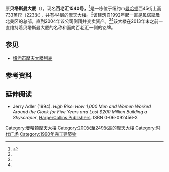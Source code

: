 {{Infobox building
|name               = 贝塔斯曼大厦<br>Bertelsmann Building
|image              = Bertlesman-tower.jpg
|image_size         = 250px
|caption            = 
|location           = {{USA}}[[纽约市|纽约市]][[時報廣場|时代广场]]<ref name="Emp">{{Cite web |title=Bertelsmann Building |url=http://www.emporis.com/en/wm/bu/?id=bertelsmannbuilding-newyorkcity-ny-usa |publisher=Emporis.com |accessdate=2008-01-10 |archive-date=2007-09-29 |archive-url=https://web.archive.org/web/20070929155716/http://www.emporis.com/en/wm/bu/?id=bertelsmannbuilding-newyorkcity-ny-usa |dead-url=no }}</ref>
|start_date         = 1989年<ref name="SSP">{{Cite web |title=Bertelsmann Building |url=http://skyscraperpage.com/cities/?buildingID=1033 |publisher=SkyscraperPage.com |accessdate=2008-01-10 |archive-date=2015-10-04 |archive-url=https://web.archive.org/web/20151004203932/http://skyscraperpage.com/cities/?buildingID=1033 |dead-url=no }}</ref>
|latd               = 40.758135
|longd              = -73.984853
|iso_region         = US-NY
|coordinates_format = dms
|coordinates_display= title
|completion_date    = 1990年 <ref name="Emp"/><ref name="SSP"/>
|opening            = 1990年
|building_type      = 写字楼<ref name="SSP"/>
|antenna_spire      = {{convert|733|ft|m|abbr=on}}<ref name="Emp"/><ref name="SSP"/>
|roof               = {{convert|616|ft|m|abbr=on}}<ref name="SSP"/>
|top_floor          = 
|floor_count        = 44<ref name="Emp"/>
|elevator_count     = 
|cost               = 
|floor_area         = {{convert|1,100,000|sqft|m2|abbr=on}}<ref name="SSP"/>
|architect          = [[SOM建筑设计事务所|SOM建筑设计事务所]] <ref name="Emp"/>
|structural_engineer= 
|main_contractor    = 
|developer          = [[Eichner_Properties|Eichner Properties]] <ref name="SSP"/>
|owner              = [[CBRE_Group|CBRE]] <ref name="Emp"/>
|management         = 
}}

原'''贝塔斯曼大厦'''（{{lang-en|Bertelsmann Building}}），现名'''百老汇1540号'''，<ref>{{cite news | last = Dunlap | first = David W. | title = Debacle on Times Square | work = New York Times | date = 1993-04-25 | url = http://www.nytimes.com/1993/04/25/books/debacle-on-times-square.html | accessdate = 2008-01-10 | archive-date = 2013-12-25 | archive-url = https://web.archive.org/web/20131225031343/http://www.nytimes.com/1993/04/25/books/debacle-on-times-square.html | dead-url = no }}</ref>是一栋位于纽约市[[曼哈顿|曼哈顿]]西45街上高733英尺（223米），共有44层的摩天大楼。<ref name="Emp"/>该建筑自1992年起一直是[[贝塔斯曼|贝塔斯曼]]北美区的总部，直到2004年该公司倒闭并变卖资产。<ref name="Emp"/><ref name="SSP"/>该大楼在2013年末之前一直维持着贝塔斯曼大厦的名称和面向百老汇一侧的铭牌。

== 参见 ==
*[[纽约市摩天大楼列表|纽约市摩天大楼列表]]

== 参考资料 ==
{{Reflist}}

== 延伸阅读 ==
*Jerry Adler (1994). ''High Rise: How 1,000 Men and Women Worked Around the Clock for Five Years and Lost $200 Million Building a Skyscraper'', [[HarperCollins|HarperCollins Publishers]]. ISBN 0-06-092456-X


[[Category:曼哈顿摩天大楼|Category:曼哈顿摩天大楼]]
[[Category:200米至249米高的摩天大楼|Category:200米至249米高的摩天大楼]]
[[Category:时代广场|Category:时代广场]]
[[Category:1990年完工建築物|Category:1990年完工建築物]]